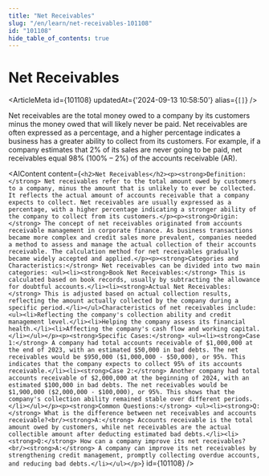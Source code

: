 ```yaml
---
title: "Net Receivables"
slug: "/en/learn/net-receivables-101108"
id: "101108"
hide_table_of_contents: true
---
```



# Net Receivables

<ArticleMeta id={101108} updatedAt={'2024-09-13 10:58:50'} alias={`[]`} />
<div className='border-solid border-b border-t-0 my-4 border-[var(--ifm-color-gray-300)]' />

Net receivables are the total money owed to a company by its customers minus the money owed that will likely never be paid. Net receivables are often expressed as a percentage, and a higher percentage indicates a business has a greater ability to collect from its customers. For example, if a company estimates that 2% of its sales are never going to be paid, net receivables equal 98% (100% – 2%) of the accounts receivable (AR).

<AIContent content={`<h2>Net Receivables</h2><p><strong>Definition:</strong> Net receivables refer to the total amount owed by customers to a company, minus the amount that is unlikely to ever be collected. It reflects the actual amount of accounts receivable that a company expects to collect. Net receivables are usually expressed as a percentage, with a higher percentage indicating a stronger ability of the company to collect from its customers.</p><p><strong>Origin:</strong> The concept of net receivables originated from accounts receivable management in corporate finance. As business transactions became more complex and credit sales more prevalent, companies needed a method to assess and manage the actual collection of their accounts receivable. The calculation method for net receivables gradually became widely accepted and applied.</p><p><strong>Categories and Characteristics:</strong> Net receivables can be divided into two main categories: <ul><li><strong>Book Net Receivables:</strong> This is calculated based on book records, usually by subtracting the allowance for doubtful accounts.</li><li><strong>Actual Net Receivables:</strong> This is adjusted based on actual collection results, reflecting the amount actually collected by the company during a specific period.</li></ul>Characteristics of net receivables include: <ul><li>Reflecting the company's collection ability and credit management level.</li><li>Helping the company assess its financial health.</li><li>Affecting the company's cash flow and working capital.</li></ul></p><p><strong>Specific Cases:</strong> <ul><li><strong>Case 1:</strong> A company had total accounts receivable of $1,000,000 at the end of 2023, with an estimated $50,000 in bad debts. The net receivables would be $950,000 ($1,000,000 - $50,000), or 95%. This indicates that the company expects to collect 95% of its accounts receivable.</li><li><strong>Case 2:</strong> Another company had total accounts receivable of $2,000,000 at the beginning of 2024, with an estimated $100,000 in bad debts. The net receivables would be $1,900,000 ($2,000,000 - $100,000), or 95%. This shows that the company's collection ability remained stable over different periods.</li></ul></p><p><strong>Common Questions:</strong> <ul><li><strong>Q:</strong> What is the difference between net receivables and accounts receivable?<br/><strong>A:</strong> Accounts receivable is the total amount owed by customers, while net receivables are the actual collectible amount after deducting estimated bad debts.</li><li><strong>Q:</strong> How can a company improve its net receivables?<br/><strong>A:</strong> A company can improve its net receivables by strengthening credit management, promptly collecting overdue accounts, and reducing bad debts.</li></ul></p>`} id={101108} />
